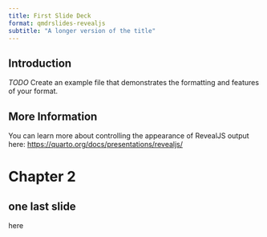 ```yaml
---
title: First Slide Deck
format: qmdrslides-revealjs
subtitle: "A longer version of the title"
---
```


## Introduction

*TODO* Create an example file that demonstrates the formatting and features of your format.

## More Information

You can learn more about controlling the appearance of RevealJS output here: <https://quarto.org/docs/presentations/revealjs/>

# Chapter 2

## one last slide

here